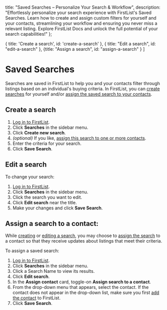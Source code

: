 
<meta name="og:title" content="Personalize Your Search with Saved Filters on FirstList" />
<meta name="og:description" content="Tailor your search & streamline your workflow! Learn how FirstList's Saved Searches empower you to create & assign filters for yourself & your contacts. Explore FirstList Docs!"/>

  title: "Saved Searches – Personalize Your Search & Workflow",
  description: "Effortlessly personalize your search experience with FirstList's Saved Searches. Learn how to create and assign custom filters for yourself and your contacts, streamlining your workflow and ensuring you never miss a relevant listing. Explore FirstList Docs and unlock the full potential of your search capabilities!"
};

  { title: 'Create a search', id: 'create-a-search' },
  { title: "Edit a search", id: "edit-a-search" },
  {title: "Assign a search", id: "assign-a-search" }
]

<HeroPattern />

# Saved Searches

Searches are saved in FirstList to help you and your contacts filter through listings based on an individual's buying criteria. In FirstList, you can [create searches](#create-a-search) for yourself and/or [assign the saved search to your contacts](#assign-a-search-to-a-contact).

## Create a search

1. <a href="https://app.firstlist.co/login" target="_blank">Log in to FirstList</a>.
2. Click **Searches** in the sidebar menu.
3. Click **Create new search**. 
4. *(optional)* If you like, [assign this search to one or more contacts](#assign-a-search-to-a-contact).
4. Enter the criteria for your search. 
5. Click **Save Search**.

## Edit a search

To change your search:

1. <a href="https://app.firstlist.co/login" target="_blank">Log in to FirstList</a>.
2. Click **Searches** in the sidebar menu.
3. Click the search you want to edit.
4. Click **Edit search** near the title.
5. Make your changes and click **Save Search**.

## Assign a search to a contact:

While [creating](#create-a-search) or [editing a search](#edit-a-search), you may choose to [assign the search](/saved-searches/create-a-saved-search#assign-a-search) to a contact so that they receive updates about listings that meet their criteria.

To assign a saved search:

1. <a href="https://app.firstlist.co/login" target="_blank">Log in to FirstList</a>.
2. Click **Searches** in the sidebar menu.
3. Click a Search Name to view its results.
4. Click **Edit search**. 
5. In the **Assign contact** card, toggle-on **Assign search to a contact**.
6. From the drop-down menu that appears, select the contact.
<Note>If the contact does not appear in the drop-down list, make sure you first [add the contact](/contacts/add-contacts) to FirstList.</Note>
6. Click **Save Search**.
